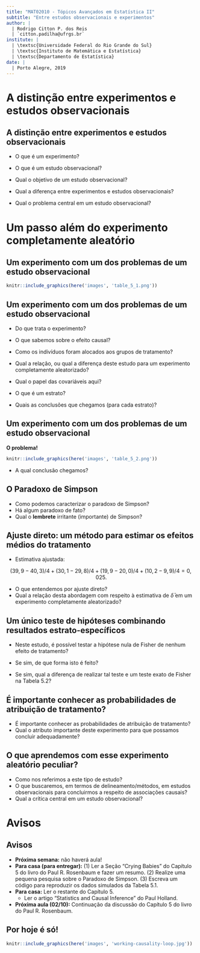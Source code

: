 ```yaml
---
title: "MAT02010 - Tópicos Avançados em Estatística II"
subtitle: "Entre estudos observacionais e experimentos"
author: |
  | Rodrigo Citton P. dos Reis
  | `citton.padilha@ufrgs.br`
institute: |
  | \textsc{Universidade Federal do Rio Grande do Sul}
  | \textsc{Instituto de Matemática e Estatística}
  | \textsc{Departamento de Estatística}
date: |
  | Porto Alegre, 2019
---
```


# A distinção entre experimentos e estudos observacionais

## A distinção entre experimentos e estudos observacionais

- O que é um experimento?
- O que é um estudo observacional?
- Qual o objetivo de um estudo observacional?

- Qual a diferença entre experimentos e estudos observacionais?
- Qual o problema central em um estudo observacional?

# Um passo além do experimento completamente aleatório

## Um experimento com um dos problemas de um estudo observacional

```r

knitr::include_graphics(here('images', 'table_5_1.png'))

```

## Um experimento com um dos problemas de um estudo observacional

- Do que trata o experimento?
- O que sabemos sobre o efeito causal?

- Como os indivíduos foram alocados aos grupos de tratamento?
- Qual a relação, ou qual a diferença deste estudo para um experimento completamente aleatorizado?
- Qual o papel das covariáveis aqui?
- O que é um estrato?

- Quais  as conclusões que chegamos (para cada estrato)?

## Um experimento com um dos problemas de um estudo observacional

__O problema!__

```r

knitr::include_graphics(here('images', 'table_5_2.png'))

```

- A qual conclusão chegamos?

## O Paradoxo de Simpson

- Como podemos caracterizar o paradoxo de Simpson?
- Há algum paradoxo de fato?
- Qual o __lembrete__ irritante (importante) de Simpson?

## Ajuste direto: um método para estimar os efeitos médios do tratamento

- Estimativa ajustada:

$$
(39,9 - 40,3) / 4 + (30,1 - 29,8) / 4 + (19,9 - 20,0) / 4
+ (10,2 - 9,9) / 4 = 0,025.
$$

- O que entendemos por ajuste direto?
- Qual a relação desta abordagem com respeito à estimativa de $\bar{\delta}$ em um experimento completamente aleatorizado?

## Um único teste de hipóteses combinando resultados estrato-específicos

- Neste estudo, é possível testar a hipótese nula de Fisher de nenhum efeito de tratamento?

- Se sim, de que forma isto é feito?

- Se sim, qual a diferença de realizar tal teste e um teste exato de Fisher na Tabela 5.2?

## É importante conhecer as probabilidades de atribuição de tratamento?

- É importante conhecer as probabilidades de atribuição de tratamento?
- Qual o atributo importante deste experimento para que possamos concluir adequadamente?

## O que aprendemos com esse experimento aleatório peculiar?

- Como nos referimos a este tipo de estudo?
- O que buscaremos, em termos de delineamento/métodos, em estudos observacionais para concluirmos a respeito de associações causais?
- Qual a crítica central em um estudo observacional?

# Avisos

## Avisos

- __Próxima semana:__ não haverá aula!
- __Para casa (para entregar):__ (1) Ler a Seção "Crying Babies" do Capítulo 5 do livro do Paul R. Rosenbaum e fazer um resumo. (2) Realize uma pequena pesquisa sobre o Paradoxo de Simpson. (3) Escreva um código para reproduzir os dados simulados da Tabela 5.1.
- __Para casa:__ Ler o restante do Capítulo 5.
    + Ler o artigo "Statistics and Causal Inference" do Paul Holland.
- __Próxima aula (02/10):__ Continuação da discussão do Capítulo 5 do livro do Paul R. Rosenbaum.

## Por hoje é só!

```r

knitr::include_graphics(here('images', 'working-causality-loop.jpg'))

```

